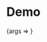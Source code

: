 
<Meta title="Packages/Breadcrumbs/Breadcrumb" component={Breadcrumb} />

# Demo

<Canvas>
  <Story
    name="Breadcrumb"
    args={{ children: CHILDREN }}
    parameters={{
      design: {
        allowFullscreen: true,
        type: 'figma',
        url: 'https://www.figma.com/file/6g87L4FdKZTA3knt3Rsfdx/Garden?node-id=171%3A13406'
      }
    }}
  >
    {args => <BreadcrumbStory {...args} />}
  </Story>
</Canvas>
